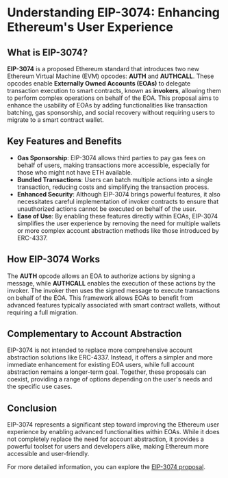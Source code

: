 # Understanding EIP-3074: Enhancing Ethereum's User Experience

## What is EIP-3074?

**EIP-3074** is a proposed Ethereum standard that introduces two new Ethereum Virtual Machine (EVM) opcodes: **AUTH** and **AUTHCALL**. These opcodes enable **Externally Owned Accounts (EOAs)** to delegate transaction execution to smart contracts, known as **invokers**, allowing them to perform complex operations on behalf of the EOA. This proposal aims to enhance the usability of EOAs by adding functionalities like transaction batching, gas sponsorship, and social recovery without requiring users to migrate to a smart contract wallet.

## Key Features and Benefits

- **Gas Sponsorship**: EIP-3074 allows third parties to pay gas fees on behalf of users, making transactions more accessible, especially for those who might not have ETH available.
- **Bundled Transactions**: Users can batch multiple actions into a single transaction, reducing costs and simplifying the transaction process.
- **Enhanced Security**: Although EIP-3074 brings powerful features, it also necessitates careful implementation of invoker contracts to ensure that unauthorized actions cannot be executed on behalf of the user.
- **Ease of Use**: By enabling these features directly within EOAs, EIP-3074 simplifies the user experience by removing the need for multiple wallets or more complex account abstraction methods like those introduced by ERC-4337.

## How EIP-3074 Works

The **AUTH** opcode allows an EOA to authorize actions by signing a message, while **AUTHCALL** enables the execution of these actions by the invoker. The invoker then uses the signed message to execute transactions on behalf of the EOA. This framework allows EOAs to benefit from advanced features typically associated with smart contract wallets, without requiring a full migration.

## Complementary to Account Abstraction

EIP-3074 is not intended to replace more comprehensive account abstraction solutions like ERC-4337. Instead, it offers a simpler and more immediate enhancement for existing EOA users, while full account abstraction remains a longer-term goal. Together, these proposals can coexist, providing a range of options depending on the user's needs and the specific use cases.

## Conclusion

EIP-3074 represents a significant step toward improving the Ethereum user experience by enabling advanced functionalities within EOAs. While it does not completely replace the need for account abstraction, it provides a powerful toolset for users and developers alike, making Ethereum more accessible and user-friendly.

For more detailed information, you can explore the [EIP-3074 proposal](https://eips.ethereum.org/EIPS/eip-3074).
